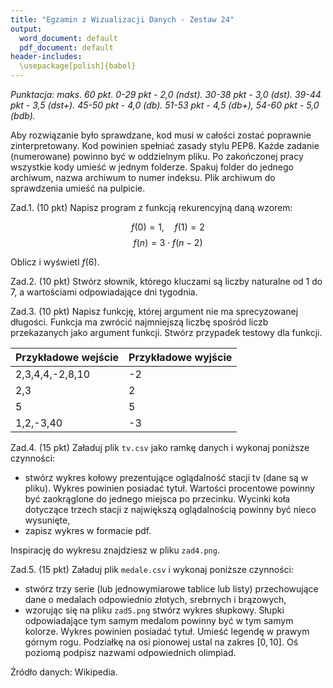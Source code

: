 ```yaml
---
title: "Egzamin z Wizualizacji Danych - Zestaw 24"
output:
  word_document: default
  pdf_document: default
header-includes: 
  \usepackage[polish]{babel}
---
```


*Punktacja: maks. 60 pkt. 0-29 pkt - 2,0 (ndst). 30-38 pkt - 3,0 (dst). 39-44 pkt - 3,5 (dst+). 45-50 pkt - 4,0 (db). 51-53 pkt - 4,5 (db+), 54-60 pkt - 5,0 (bdb).*

Aby rozwiązanie było sprawdzane, kod musi w całości zostać poprawnie zinterpretowany. Kod powinien spełniać zasady stylu PEP8. Każde zadanie (numerowane) powinno być w oddzielnym pliku. Po zakończonej pracy wszystkie kody umieść w jednym folderze. Spakuj folder do jednego archiwum, nazwa archiwum to numer indeksu. Plik archiwum do sprawdzenia umieść na pulpicie.

Zad.1. (10 pkt) Napisz program z funkcją rekurencyjną daną wzorem:

$$f(0)=1, \quad f(1)=2$$
$$f(n)= 3\cdot f(n-2)$$

Oblicz i wyświetl $f(6)$.

Zad.2. (10 pkt) Stwórz słownik, którego kluczami są liczby naturalne od 1 do 7, a wartościami odpowiadające dni tygodnia. 

Zad.3. (10 pkt) Napisz funkcję, której argument nie ma sprecyzowanej długości. Funkcja ma zwrócić najmniejszą liczbę spośród liczb przekazanych jako argument funkcji. Stwórz przypadek testowy dla funkcji.

| Przykładowe wejście | Przykładowe wyjście |
|---|---|
| 2,3,4,4,-2,8,10 | -2|
| 2,3 | 2|
| 5 | 5 |
| 1,2,-3,40 | -3 |

Zad.4. (15 pkt) Załaduj plik `tv.csv` jako ramkę danych i wykonaj poniższe czynności:

* stwórz wykres kołowy prezentujące oglądalność stacji tv (dane są w pliku). Wykres powinien posiadać tytuł. Wartości procentowe powinny być zaokrąglone do jednego miejsca po przecinku. Wycinki koła dotyczące trzech stacji z największą oglądalnością powinny być nieco wysunięte,
* zapisz wykres w formacie pdf.

Inspirację do wykresu znajdziesz w pliku `zad4.png`.

Zad.5. (15 pkt) Załaduj plik `medale.csv` i wykonaj poniższe czynności:

* stwórz trzy serie (lub jednowymiarowe tablice lub listy) przechowujące dane o medalach odpowiednio złotych, srebrnych i brązowych,
* wzorując się na pliku `zad5.png` stwórz wykres słupkowy. Słupki odpowiadające tym samym medalom powinny być w tym samym kolorze. Wykres powinien posiadać tytuł. Umieść legendę w prawym górnym rogu. Podziałkę na osi pionowej ustal na zakres $[0,10]$. Oś poziomą podpisz nazwami odpowiednich olimpiad.

Źródło danych: Wikipedia.

